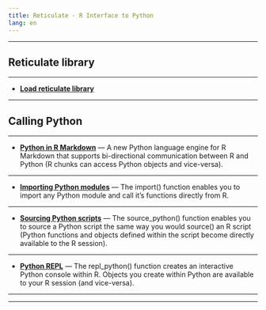 ```yaml
---
title: Reticulate - R Interface to Python
lang: en
---
```


***

## Reticulate library

***

* [**Load reticulate library**](1_0_reticulate/index.html)

***

## Calling Python

***

* [**Python in R Markdown**](1_1_py_in_rmarkdown/index.html) — A new Python language engine for R Markdown that supports bi-directional communication between R and Python (R chunks can access Python objects and vice-versa).

***

* [**Importing Python modules**](1_2_py_import_modules/index.html) — The import() function enables you to import any Python module and call it’s functions directly from R.

***

* [**Sourcing Python scripts**](1_3_py_source_scripts/index.html) — The source_python() function enables you to source a Python script the same way you would source() an R script (Python functions and objects defined within the script become directly available to the R session).

***

* [**Python REPL**](1_4_py_repl_cmds/index.html) — The repl_python() function creates an interactive Python console within R. Objects you create within Python are available to your R session (and vice-versa).

***
***

